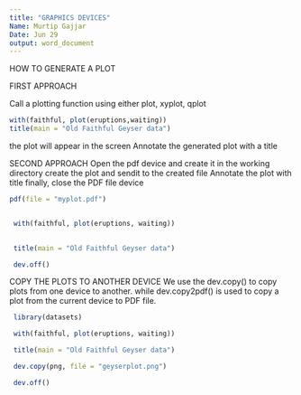 ---
title: "GRAPHICS DEVICES"
Name: Murtip Gajjar
Date: Jun 29
output: word_document
---
HOW TO GENERATE A PLOT

FIRST APPROACH

Call a plotting function using either plot, xyplot, qplot

```{r}
with(faithful, plot(eruptions,waiting))
title(main = "Old Faithful Geyser data") 
```

the plot will appear in the screen
Annotate the generated plot with a title

SECOND APPROACH
Open the pdf device and create it in the working directory
create the plot and sendit to the created file
Annotate the plot with title
finally, close the PDF file device


```{r}

pdf(file = "myplot.pdf")  


 with(faithful, plot(eruptions, waiting))  
 

 title(main = "Old Faithful Geyser data")  

 dev.off()  

```

COPY THE PLOTS TO ANOTHER DEVICE
We use the dev.copy() to copy plots from one device to another. while dev.copy2pdf() is used to copy a plot from the current device to PDF file.

```{r}
 library(datasets)

 with(faithful, plot(eruptions, waiting))  

 title(main = "Old Faithful Geyser data")  

 dev.copy(png, file = "geyserplot.png")  

 dev.off() 
```



